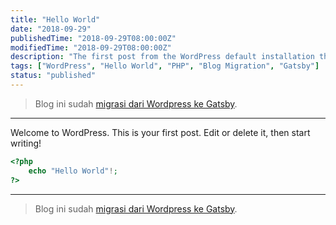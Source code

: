```yaml
---
title: "Hello World"
date: "2018-09-29"
publishedTime: "2018-09-29T08:00:00Z"
modifiedTime: "2018-09-29T08:00:00Z"
description: "The first post from the WordPress default installation that has been preserved after migrating from WordPress to Gatsby, featuring a simple PHP 'Hello World' example."
tags: ["WordPress", "Hello World", "PHP", "Blog Migration", "Gatsby"]
status: "published"
---
```


> Blog ini sudah [migrasi dari Wordpress ke Gatsby](/blog/migrasi-dari-wordpress-ke-gatsby).

---

Welcome to WordPress. This is your first post. Edit or delete it, then start writing!

```php
<?php
    echo "Hello World"!;
?>
```

---

> Blog ini sudah [migrasi dari Wordpress ke Gatsby](/migrasi-dari-wordpress-ke-gatsby).
